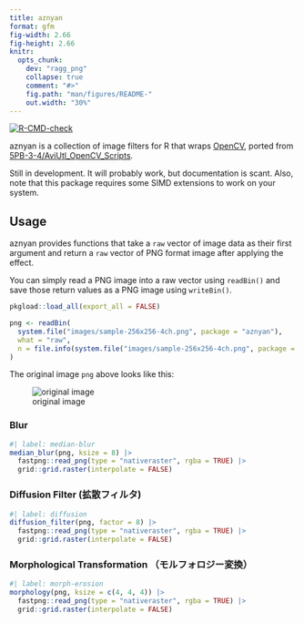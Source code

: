 ```yaml
---
title: aznyan
format: gfm
fig-width: 2.66
fig-height: 2.66
knitr:
  opts_chunk:
    dev: "ragg_png"
    collapse: true
    comment: "#>"
    fig.path: "man/figures/README-"
    out.width: "30%"
---
```


<!-- README.md is generated from README.qmd. Please edit that file -->

<!-- badges: start -->
[![R-CMD-check](https://github.com/paithiov909/aznyan/actions/workflows/R-CMD-check.yaml/badge.svg)](https://github.com/paithiov909/aznyan/actions/workflows/R-CMD-check.yaml)
<!-- badges: end -->

aznyan is a collection of image filters for R that wraps [OpenCV](https://opencv.org/),
ported from [5PB-3-4/AviUtl_OpenCV_Scripts](https://github.com/5PB-3-4/AviUtl_OpenCV_Scripts).

Still in development. It will probably work, but documentation is scant. Also, note that this package requires some SIMD extensions to work on your system.


## Usage

aznyan provides functions that take a `raw` vector of image data as their first argument
and return a `raw` vector of PNG format image after applying the effect.

You can simply read a PNG image into a raw vector using `readBin()` and
save those return values as a PNG image using `writeBin()`.

```r
pkgload::load_all(export_all = FALSE)

png <- readBin(
  system.file("images/sample-256x256-4ch.png", package = "aznyan"),
  what = "raw",
  n = file.info(system.file("images/sample-256x256-4ch.png", package = "aznyan"))$size
)
```

The original image `png` above looks like this:

![original image](inst/images/sample-256x256-4ch.png)


### Blur

```r
#| label: median-blur
median_blur(png, ksize = 8) |>
  fastpng::read_png(type = "nativeraster", rgba = TRUE) |>
  grid::grid.raster(interpolate = FALSE)
```

### Diffusion Filter (拡散フィルタ)

```r
#| label: diffusion
diffusion_filter(png, factor = 8) |>
  fastpng::read_png(type = "nativeraster", rgba = TRUE) |>
  grid::grid.raster(interpolate = FALSE)
```

### Morphological Transformation （モルフォロジー変換）

```r
#| label: morph-erosion
morphology(png, ksize = c(4, 4, 4)) |>
  fastpng::read_png(type = "nativeraster", rgba = TRUE) |>
  grid::grid.raster(interpolate = FALSE)
```
